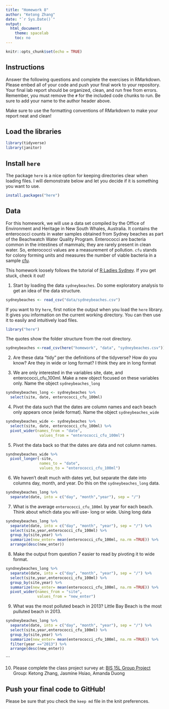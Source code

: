 ```yaml
---
title: "Homework 8"
author: "Ketong Zhang"
date: "`r Sys.Date()`"
output:
  html_document:
    theme: spacelab
    toc: no
---
```


```r
knitr::opts_chunk$set(echo = TRUE)
```

## Instructions
Answer the following questions and complete the exercises in RMarkdown. Please embed all of your code and push your final work to your repository. Your final lab report should be organized, clean, and run free from errors. Remember, you must remove the `#` for the included code chunks to run. Be sure to add your name to the author header above.  

Make sure to use the formatting conventions of RMarkdown to make your report neat and clean!  

## Load the libraries
```r
library(tidyverse)
library(janitor)
``` 

## Install `here`
The package `here` is a nice option for keeping directories clear when loading files. I will demonstrate below and let you decide if it is something you want to use.  
```r
install.packages("here")
```

## Data
For this homework, we will use a data set compiled by the Office of Environment and Heritage in New South Whales, Australia. It contains the enterococci counts in water samples obtained from Sydney beaches as part of the Beachwatch Water Quality Program. Enterococci are bacteria common in the intestines of mammals; they are rarely present in clean water. So, enterococci values are a measurement of pollution. `cfu` stands for colony forming units and measures the number of viable bacteria in a sample [cfu](https://en.wikipedia.org/wiki/Colony-forming_unit).   

This homework loosely follows the tutorial of [R Ladies Sydney](https://rladiessydney.org/). If you get stuck, check it out!  

1. Start by loading the data `sydneybeaches`. Do some exploratory analysis to get an idea of the data structure.
```r
sydneybeaches <- read_csv("data/sydneybeaches.csv")
```

If you want to try `here`, first notice the output when you load the `here` library. It gives you information on the current working directory. You can then use it to easily and intuitively load files.
```r
library("here")
```

The quotes show the folder structure from the root directory.
```r
sydneybeaches <-read_csv(here("homework", "data", "sydneybeaches.csv")) %>% clean_names()
```

2. Are these data "tidy" per the definitions of the tidyverse? How do you know? Are they in wide or long format?
I think they are in long format

3. We are only interested in the variables site, date, and enterococci_cfu_100ml. Make a new object focused on these variables only. Name the object `sydneybeaches_long`
```r
syndneybeaches_long <- sydneybeaches %>% 
  select(site, date, enterococci_cfu_100ml)
```


4. Pivot the data such that the dates are column names and each beach only appears once (wide format). Name the object `sydneybeaches_wide`
```r
syndneybeaches_wide <- sydneybeaches %>% 
  select(site, date, enterococci_cfu_100ml) %>% 
  pivot_wider(names_from = "date",
               values_from = "enterococci_cfu_100ml")
```

5. Pivot the data back so that the dates are data and not column names.
```r
syndneybeaches_wide %>% 
  pivot_longer(-site,
               names_to = "date",
               values_to = "enterococci_cfu_100ml")
```


6. We haven't dealt much with dates yet, but separate the date into columns day, month, and year. Do this on the `sydneybeaches_long` data.

```r
syndneybeaches_long %>% 
  separate(date, into = c("day", "month","year"), sep = "/")
```

7. What is the average `enterococci_cfu_100ml` by year for each beach. Think about which data you will use- long or wide.
Using long data
```r
syndneybeaches_long %>% 
  separate(date, into = c("day", "month", "year"), sep = "/") %>% 
  select(site,year,enterococci_cfu_100ml) %>% 
  group_by(site,year) %>% 
  summarize(new_enter= mean(enterococci_cfu_100ml, na.rm =TRUE)) %>% 
  arrange(desc(new_enter))
```

8. Make the output from question 7 easier to read by pivoting it to wide format.

```r
syndneybeaches_long %>% 
  separate(date, into = c("day", "month", "year"), sep = "/") %>% 
  select(site,year,enterococci_cfu_100ml) %>% 
  group_by(site,year) %>% 
  summarize(new_enter= mean(enterococci_cfu_100ml, na.rm =TRUE)) %>% 
  pivot_wider(names_from = "site",
              values_from = "new_enter")
```

9. What was the most polluted beach in 2013?
Little Bay Beach is the most pulluted beach in 2013.
```r
syndneybeaches_long %>% 
  separate(date, into = c("day", "month", "year"), sep = "/") %>% 
  select(site,year,enterococci_cfu_100ml) %>% 
  group_by(site,year) %>% 
  summarize(new_enter= mean(enterococci_cfu_100ml, na.rm =TRUE)) %>% 
  filter(year =="2013") %>% 
  arrange(desc(new_enter))
```
```


10. Please complete the class project survey at: [BIS 15L Group Project](https://forms.gle/H2j69Z3ZtbLH3efW6)
Group: Ketong Zhang, Jasmine Hsiao, Amanda Duong

## Push your final code to GitHub!
Please be sure that you check the `keep md` file in the knit preferences.   